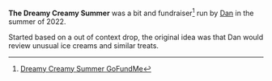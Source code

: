 {{Stub}}
'''The Dreamy Creamy Summer''' was a bit and fundraiser<ref>[https://www.gofundme.com/f/dreamycreamysummer Dreamy Creamy Summer GoFundMe]</ref> run by [[Dan Friesen|Dan]] in the summer of 2022.

Started based on a out of context drop, the original idea was that Dan would review unusual ice creams and similar treats.

<references />